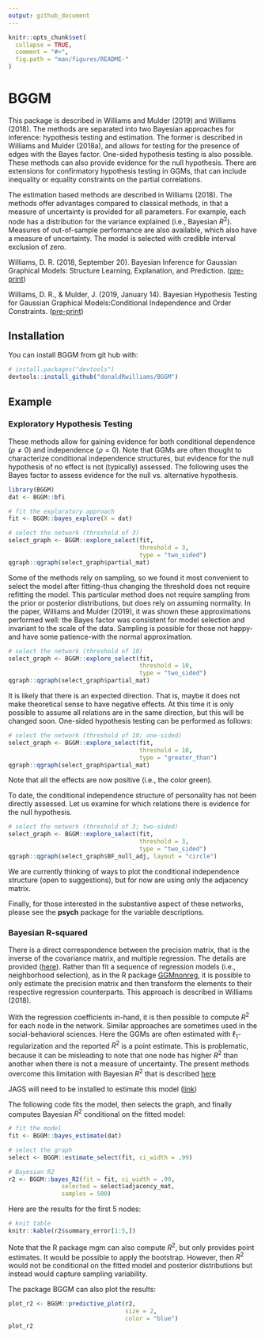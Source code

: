 ```yaml
---
output: github_document
---
```


<!-- README.md is generated from README.Rmd. Please edit that file -->

```r
knitr::opts_chunk$set(
  collapse = TRUE,
  comment = "#>",
  fig.path = "man/figures/README-"
)
```

# BGGM
This package is described in Williams and Mulder (2019) and Williams (2018). The methods are separated into two Bayesian approaches for inference: hypothesis testing and estimation. The former is described in Williams and Mulder (2018a), and allows for testing for the presence of edges with the Bayes factor. One-sided hypothesis testing is also possible. These methods can also provide evidence for the null hypothesis. There are extensions for confirmatory hypothesis testing in GGMs, that can include inequality or equality constraints on the partial correlations. 

The estimation based methods are described in Williams (2018). The methods offer advantages compared to classical methods, in that a 
measure of uncertainty is provided for all parameters. For example, each node has a distribution for the variance explained (i.e., Bayesian $R^2$). Measures of out-of-sample performance are also available, which also have a measure of uncertainty. The model is selected with credible interval exclusion of zero.

Williams, D. R. (2018, September 20). Bayesian Inference for Gaussian Graphical Models: Structure Learning, Explanation, and Prediction. ([pre-print](https://doi.org/10.31234/osf.io/x8dpr))

Williams, D. R., & Mulder, J. (2019, January 14). Bayesian Hypothesis Testing for Gaussian Graphical Models:Conditional Independence and Order Constraints. ([pre-print](https://doi.org/10.31234/osf.io/ypxd8))

## Installation

You can install BGGM from git hub with:

```r
# install.packages("devtools")
devtools::install_github("donaldRwilliams/BGGM")
```

## Example
###  Exploratory Hypothesis Testing
These methods allow for gaining evidence for both conditional dependence ($\rho \neq 0$) and independence ($\rho = 0$). Note that GGMs are often thought to characterize conditional independence structures, but evidence for the null hypothesis of no effect is not (typically) assessed. The following uses the Bayes factor to assess evidence for the null vs. alternative hypothesis.

```r
library(BGGM)
dat <- BGGM::bfi

# fit the exploratory approach
fit <- BGGM::bayes_explore(X = dat)

# select the network (threshold of 3)
select_graph <- BGGM::explore_select(fit, 
                                     threshold = 3, 
                                     type = "two_sided")
qgraph::qgraph(select_graph$partial_mat)
```

Some of the methods rely on sampling, so we found it most convenient to select the model after fitting-thus changing the threshold does not require refitting the model. This particular method does not require sampling from the prior or posterior distributions, but does rely on assuming normality. In the paper, Williams and Mulder (2019), it was shown these approximations performed well: the Bayes factor was consistent for model selection and invariant to the scale of the data. Sampling is possible for those not happy-and have some patience-with the normal approximation.

```r
# select the network (threshold of 10)
select_graph <- BGGM::explore_select(fit, 
                                     threshold = 10, 
                                     type = "two_sided")
qgraph::qgraph(select_graph$partial_mat)
```

It is likely that there is an expected direction. That is, maybe it does not make theoretical sense to have negative effects. At this time it is only possible to assume all relations are in the same direction, but this will be changed soon. One-sided hypothesis testing can be performed as follows:
```r
# select the network (threshold of 10; one-sided)
select_graph <- BGGM::explore_select(fit, 
                                     threshold = 10, 
                                     type = "greater_than")
qgraph::qgraph(select_graph$partial_mat)
```

Note that all the effects are now positive (i.e., the color green).

To date, the conditional independence structure of personality has not been directly assessed. Let us examine for which relations there is evidence for the null hypothesis.
```r
# select the network (threshold of 3; two-sided)
select_graph <- BGGM::explore_select(fit, 
                                     threshold = 3, 
                                     type = "two_sided")
qgraph::qgraph(select_graph$BF_null_adj, layout = "circle")
```

We are currently thinking of ways to plot the conditional independence structure (open to suggestions), but for now are using only the adjacency matrix. 


Finally, for those interested in the substantive aspect of these networks, please see the **psych** package for the variable descriptions.

###  Bayesian R-squared
There is a direct correspondence between the precision matrix, that is the inverse of the covariance matrix, and multiple regression. The details are provided ([here](https://donaldrwilliams.github.io/post/2019-10-1-r-markdown/)). Rather than fit a sequence of regression models (i.e., neighborhood selection), as in the R package [GGMnonreg](https://github.com/donaldRwilliams/GGMnonreg), it is possible to only estimate the precision matrix and then transform the elements to their respective regression counterparts. This approach is described in Williams (2018). 

With the regression coefficients in-hand, it is then possible to compute $R^2$ for each node in the network. Similar approaches are sometimes used in the social-behavioral sciences. Here the GGMs are often estimated with $\ell_1$-regularization and the reported $R^2$ is a point estimate. This is problematic, because it can be misleading to note that one node has higher $R^2$ than another when there is not a measure of uncertainty. The present methods overcome this limitation with Bayesian $R^2$ that is described [here](http://www.stat.columbia.edu/~gelman/research/unpublished/bayes_R2.pdf)

JAGS will need to be installed to estimate this model ([link](https://sourceforge.net/projects/mcmc-jags/files/))


The following code fits the model, then selects the graph, and finally computes Bayesian $R^2$ conditional on the fitted model:
```r
# fit the model
fit <- BGGM::bayes_estimate(dat)

# select the graph
select <- BGGM::estimate_select(fit, ci_width = .99)

# Bayesian R2
r2 <- BGGM::bayes_R2(fit = fit, ci_width = .99, 
               selected = select$adjacency_mat, 
               samples = 500)

```

Here are the results for the first 5 nodes:
```r
# knit table
knitr::kable(r2$summary_error[1:5,])
```

Note that the R package mgm can also compute $R^2$, but only provides point estimates. It would be possible to apply the bootstrap. However, then $R^2$ would not be conditional on the fitted model and posterior distributions but instead would capture sampling variability.


The package BGGM can also plot the results:
```r
plot_r2 <- BGGM::predictive_plot(r2, 
                                 size = 2, 
                                 color = "blue")
plot_r2
```



